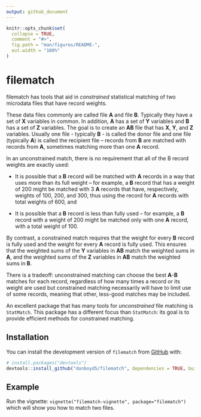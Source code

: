 ```yaml
---
output: github_document
---
```


<!-- README.md is generated from README.Rmd. Please edit that file -->

```r
knitr::opts_chunk$set(
  collapse = TRUE,
  comment = "#>",
  fig.path = "man/figures/README-",
  out.width = "100%"
)
```

# filematch

<!-- badges: start -->

<!-- badges: end -->

filematch has tools that aid in *constrained* statistical matching of two microdata files that have record weights.

These data files commonly are called file **A** and file **B**. Typically they have a set of **X** variables in common. In addition, **A** has a set of **Y** variables and **B** has a set of **Z** variables. The goal is to create an **AB** file that has **X**, **Y**, and **Z** variables. Usually one file - typically **B** - is called the donor file and one file (typically **A**) is called the recipient file -- records from **B** are matched with records from **A**, sometimes matching more than one **A** record.

In an unconstrained match, there is no requirement that all of the B record weights are exactly used:

-   It is possible that a **B** record will be matched with **A** records in a way that uses more than its full weight -- for example, a **B** record that has a weight of 200 might be matched with 3 **A** records that have, respectively, weights of 100, 200, and 300, thus using the record for **A** records with total weights of 600, and

-   It is possible that a **B** record is less than fully used -- for example, a **B** record with a weight of 200 might be matched only with one **A** record, with a total weight of 100.

By contrast, a constrained match requires that the weight for every **B** record is fully used and the weight for every **A** record is fully used. This ensures that the weighted sums of the **Y** variables in **AB** match the weighted sums in **A**, and the weighted sums of the **Z** variables in **AB** match the weighted sums in **B**.

There is a tradeoff: unconstrained matching can choose the best **A**-**B** matches for each record, regardless of how many times a record or its weight are used but constrained matching necessarily will have to limit use of some records, meaning that other, less-good matches may be included.

An excellent package that has many tools for *unconstrained* file matching is `StatMatch`. This package has a different focus than `StatMatch`: its goal is to provide efficient methods for constrained matching.

## Installation

You can install the development version of `filematch` from [GitHub](https://github.com/) with:

``` r
# install.packages("devtools")
devtools::install_github("donboyd5/filematch", dependencies = TRUE, build_vignettes = TRUE)
```

## Example

Run the vignette: `vignette("filematch-vignette", package="filematch")` which will show you how to match two files.
